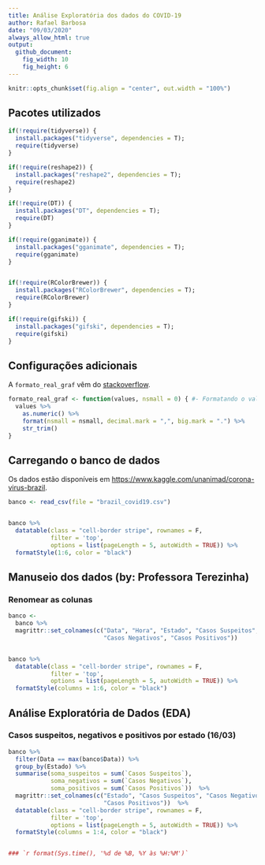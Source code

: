 ---
title: Análise Exploratória dos dados do COVID-19
author: Rafael Barbosa
date: "09/03/2020"
always_allow_html: true
output:
  github_document:
    fig_width: 10
    fig_height: 6
---


```{r setup, include=FALSE}

knitr::opts_chunk$set(fig.align = "center", out.width = "100%")

```


## Pacotes utilizados

```{r pacotes, echo = TRUE, warning = FALSE, message = F}

if(!require(tidyverse)) {
  install.packages("tidyverse", dependencies = T);
  require(tidyverse)
}

if(!require(reshape2)) {
  install.packages("reshape2", dependencies = T);
  require(reshape2)
}

if(!require(DT)) {
  install.packages("DT", dependencies = T);
  require(DT)
}

if(!require(gganimate)) {
  install.packages("gganimate", dependencies = T);
  require(gganimate)
}


if(!require(RColorBrewer)) {
  install.packages("RColorBrewer", dependencies = T);
  require(RColorBrewer)
}

if(!require(gifski)) {
  install.packages("gifski", dependencies = T);
  require(gifski)
}

```


## Configurações adicionais

A `formato_real_graf` vêm do [stackoverflow](https://pt.stackoverflow.com/questions/216852/adicionar-nota%C3%A7%C3%A3o-de-moeda-em-r).


```{r configs_adicionais} 


formato_real_graf <- function(values, nsmall = 0) { #- Formatando o valor como moeda
  values %>%
    as.numeric() %>%
    format(nsmall = nsmall, decimal.mark = ",", big.mark = ".") %>%
    str_trim()
}

```


## Carregando o banco de dados


Os dados estão disponíveis em <https://www.kaggle.com/unanimad/corona-virus-brazil>.


```{r carregando_dados, warning = F, message = F}

banco <- read_csv(file = "brazil_covid19.csv")


banco %>% 
  datatable(class = "cell-border stripe", rownames = F, 
            filter = 'top', 
            options = list(pageLength = 5, autoWidth = TRUE)) %>% 
  formatStyle(1:6, color = "black")

```


## Manuseio dos dados (by: Professora Terezinha)


### Renomear as colunas


```{r estrutura_dados}

banco <- 
  banco %>% 
  magrittr::set_colnames(c("Data", "Hora", "Estado", "Casos Suspeitos",
                           "Casos Negativos", "Casos Positivos")) 


banco %>% 
  datatable(class = "cell-border stripe", rownames = F, 
            filter = 'top', 
            options = list(pageLength = 5, autoWidth = TRUE)) %>% 
  formatStyle(columns = 1:6, color = "black")


```


## Análise Exploratória de Dados (EDA) 


### Casos suspeitos, negativos e positivos por estado (16/03)

```{r eda1}

banco %>% 
  filter(Data == max(banco$Data)) %>% 
  group_by(Estado) %>% 
  summarise(soma_suspeitos = sum(`Casos Suspeitos`),
            soma_negativos = sum(`Casos Negativos`),
            soma_positivos = sum(`Casos Positivos`))  %>% 
  magrittr::set_colnames(c("Estado", "Casos Suspeitos", "Casos Negativos",
                           "Casos Positivos"))  %>% 
  datatable(class = "cell-border stripe", rownames = F, 
            filter = 'top', 
            options = list(pageLength = 5, autoWidth = TRUE)) %>% 
  formatStyle(columns = 1:4, color = "black")


### `r format(Sys.time(), '%d de %B, %Y às %H:%M')`

```


